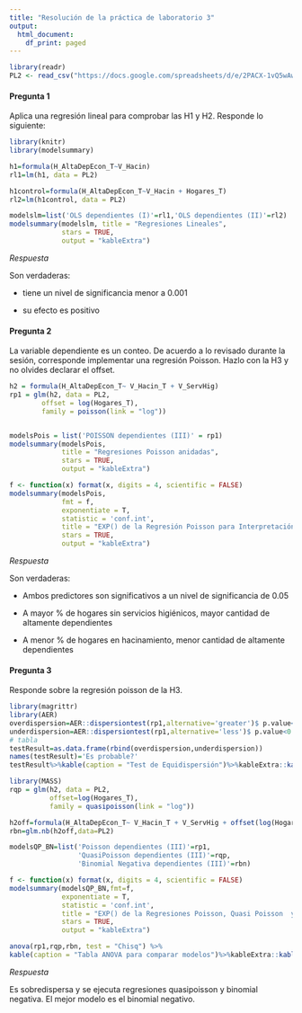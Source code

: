 ```yaml
---
title: "Resolución de la práctica de laboratorio 3"
output:
  html_document:
    df_print: paged
---
```


```r
library(readr)
PL2 <- read_csv("https://docs.google.com/spreadsheets/d/e/2PACX-1vQ5wAwQRpZiUBk_AOr4k3wrPTNkiF-kpX3_VceL12hdqqS6nhbtnCWxzVcxOYvdzKFYgZaZ6CgPY7vv/pub?gid=1951660366&single=true&output=csv")
```

#### **Pregunta 1**

Aplica una regresión lineal para comprobar las H1 y H2. Responde lo siguiente: 

```r
library(knitr)
library(modelsummary)

h1=formula(H_AltaDepEcon_T~V_Hacin)
rl1=lm(h1, data = PL2)

h1control=formula(H_AltaDepEcon_T~V_Hacin + Hogares_T)
rl2=lm(h1control, data = PL2)

modelslm=list('OLS dependientes (I)'=rl1,'OLS dependientes (II)'=rl2)
modelsummary(modelslm, title = "Regresiones Lineales",
             stars = TRUE,
             output = "kableExtra")
```

*Respuesta* 

Son verdaderas:

- tiene un nivel de significancia menor a 0.001

- su efecto es positivo

#### **Pregunta 2**

La variable dependiente es un conteo. De acuerdo a lo revisado durante la sesión, corresponde implementar una regresión Poisson. Hazlo con la H3 y no olvides declarar el offset.

```r
h2 = formula(H_AltaDepEcon_T~ V_Hacin_T + V_ServHig)
rp1 = glm(h2, data = PL2, 
        offset = log(Hogares_T),
        family = poisson(link = "log"))


modelsPois = list('POISSON dependientes (III)' = rp1)
modelsummary(modelsPois, 
             title = "Regresiones Poisson anidadas",
             stars = TRUE,
             output = "kableExtra")
```

```r
f <- function(x) format(x, digits = 4, scientific = FALSE)
modelsummary(modelsPois,
             fmt = f,
             exponentiate = T, 
             statistic = 'conf.int',
             title = "EXP() de la Regresión Poisson para Interpretación",
             stars = TRUE,
             output = "kableExtra")
```

*Respuesta* 

Son verdaderas:

- Ambos predictores son significativos a un nivel de significancia de 0.05

- A mayor % de hogares sin servicios higiénicos, mayor cantidad de altamente dependientes

- A menor % de hogares en hacinamiento, menor cantidad de altamente dependientes

#### **Pregunta 3**

Responde sobre la regresión poisson de la H3.

```r
library(magrittr)
library(AER)
overdispersion=AER::dispersiontest(rp1,alternative='greater')$ p.value<0.05
underdispersion=AER::dispersiontest(rp1,alternative='less')$ p.value<0.05
# tabla
testResult=as.data.frame(rbind(overdispersion,underdispersion))
names(testResult)='Es probable?'
testResult%>%kable(caption = "Test de Equidispersión")%>%kableExtra::kable_styling()
```

```r
library(MASS)
rqp = glm(h2, data = PL2,
          offset=log(Hogares_T),
          family = quasipoisson(link = "log"))

h2off=formula(H_AltaDepEcon_T~ V_Hacin_T + V_ServHig + offset(log(Hogares_T)))
rbn=glm.nb(h2off,data=PL2)

modelsQP_BN=list('Poisson dependientes (III)'=rp1,
                 'QuasiPoisson dependientes (III)'=rqp,
                 'Binomial Negativa dependientes (III)'=rbn)

f <- function(x) format(x, digits = 4, scientific = FALSE)
modelsummary(modelsQP_BN,fmt=f,
             exponentiate = T, 
             statistic = 'conf.int',
             title = "EXP() de la Regresiones Poisson, Quasi Poisson  y Binomial Negativa",
             stars = TRUE,
             output = "kableExtra")
```

```r
anova(rp1,rqp,rbn, test = "Chisq") %>%
kable(caption = "Tabla ANOVA para comparar modelos")%>%kableExtra::kable_styling(full_width = FALSE)
```

*Respuesta* 

Es sobredispersa y se ejecuta regresiones quasipoisson y binomial negativa. El mejor modelo es el binomial negativo.

